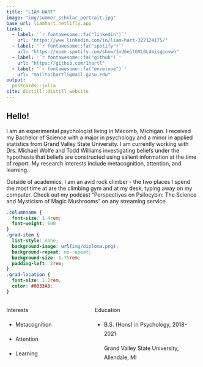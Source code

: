 ```yaml
---
title: "LIAM HART"
image: "img/summer_scholar_portrait.jpg"
base_url: liamhart.netlifly.app
links:
  - label: '`r fontawesome::fa("linkedin")`'
    url: "https://www.linkedin.com/in/liam-hart-322124175/"
  - label: '`r fontawesome::fa("spotify")`'
    url: "https://open.spotify.com/show/1oU6eitGVL0L4misgpovwh"
  - label: '`r fontawesome::fa("github")`'
    url: "https://github.com/1hartl"
  - label: '`r fontawesome::fa("envelope")`'
    url: "mailto:hartli@mail.gvsu.edu"
output:
  postcards::jolla
site: distill::distill_website
---
```




## Hello!

I am an experimental psychologist living in Macomb, Michigan. I received my Bachelor of Science with a major in psychology and a minor in applied statistics from Grand Valley State University. I am currently working with Drs. Michael Wolfe and Todd Williams investigating beliefs under the hypothesis that beliefs are constructed using salient information at the time of report. My research interests include metacognition, attention, and learning.

Outside of academics, I am an avid rock climber - the two places I spend the most time at are the climbing gym and at my desk, typing away on my computer. Check out my podcast "Perspectives on Psilocybin: The Science and Mysticism of Magic Mushrooms" on any streaming service.



```css
.columnname {
  font-size: 1.4rem; 
  font-weight: 600
}
.grad-item {
  list-style: none;
  background-image: url(img/diploma.png);
  background-repeat: no-repeat;  
  background-size: 1.75rem; 
  padding-left: 2rem;
}
.grad-location {
  font-size: 1.1rem;
  color: #0033A0;
}
```

:::: {style="display: grid; grid-template-columns: 40% 50%; grid-column-gap: 30px; line-height: 1.5rem;"}

::: {}
<span class = "columnname"> Interests </span>

* Metacognition

* Attention

* Learning
:::


::: {}
<span class = "columnname"> Education </span>

<ul>
 
<li class = "grad-item">   B.S. (Hons) in Psychology, 2018-2021 <br> <p class = "grad-location"> Grand Valley State University, Allendale, MI </p> 
</li>

</ul>
:::

::::